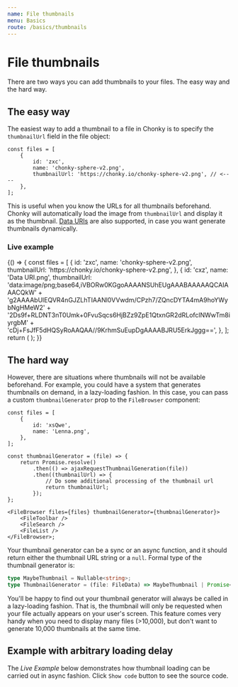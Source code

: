 ```yaml
---
name: File thumbnails
menu: Basics
route: /basics/thumbnails
---
```



# File thumbnails

There are two ways you can add thumbnails to your files. The easy way and the hard way.

## The easy way

The easiest way to add a thumbnail to a file in Chonky is to specify the
`thumbnailUrl` field in the file object:

```tsx
const files = [
    {
        id: 'zxc',
        name: 'chonky-sphere-v2.png',
        thumbnailUrl: 'https://chonky.io/chonky-sphere-v2.png', // <----
    },
];
```

This is useful when you know the URLs for all thumbnails beforehand. Chonky will
automatically load the image from `thumbnailUrl` and display it as the thumbnail. [Data
URIs](https://css-tricks.com/data-uris/) are also supported, in case you want generate
thumbnails dynamically.

### Live example

<Playground>
    {() => {
        const files = [
            {
                id: 'zxc',
                name: 'chonky-sphere-v2.png',
                thumbnailUrl: 'https://chonky.io/chonky-sphere-v2.png',
            },
            {
                id: 'cxz',
                name: 'Data URI.png',
                thumbnailUrl:
                    'data:image/png;base64,iVBORw0KGgoAAAANSUhEUgAAABAAAAAQCAIAAACQkW' +
                    'g2AAAAbUlEQVR4nGJZLhTIAANl0VVwdm/CPzh7/ZQncDYTA4mA9hoYWybNgHMeW2' +
                    '2Ds9f+RLDNT3nT0Umk+0FvuSqcs6HjBZz9ZpE1QtxnGR2dRLofclNWwTm8iyrgbM' +
                    'cDj+FsJfF5dHQSyRoAAQAA//9KrhmSuEupDgAAAABJRU5ErkJggg==',
            },
        ];
        return (
            <FileBrowser files={files}>
                <FileNavbar />
                <FileToolbar />
                <FileList />
            </FileBrowser>
        );
    }}
</Playground>

## The hard way

However, there are situations where thumbnails will not be available beforehand. For
example, you could have a system that generates thumbnails on demand, in a lazy-loading
fashion. In this case, you can pass a custom `thumbnailGenerator` prop to the
`FileBrowser` component:

```tsx
const files = [
    {
        id: 'xsQwe',
        name: 'Lenna.png',
    },
];

const thumbnailGenerator = (file) => {
    return Promise.resolve()
        .then(() => ajaxRequestThumbnailGeneration(file))
        .then((thumbnailUrl) => {
            // Do some additional processing of the thumbnail url
            return thumbnailUrl;
        });
};

<FileBrowser files={files} thumbnailGenerator={thumbnailGenerator}>
    <FileToolbar />
    <FileSearch />
    <FileList />
</FileBrowser>;
```

Your thumbnail generator can be a sync or an async function, and it should return
either the thumbnail URL string or a `null`. Formal type of the thumbnail generator is:

```ts
type MaybeThumbnail = Nullable<string>;
type ThumbnailGenerator = (file: FileData) => MaybeThumbnail | Promise<MaybeThumbnail>;
```

You'll be happy to find out your thumbnail generator will always be called in a
lazy-loading fashion. That is, the thumbnail will only be requested when your file
actually appears on your user's screen. This feature comes very handy when you need
to display many files (>10,000), but don't want to generate 10,000 thumbnails at the
same time.

## Example with arbitrary loading delay

The _Live Example_ below demonstrates how thumbnail loading can be carried out in
async fashion. Click `Show code` button to see the source code.
